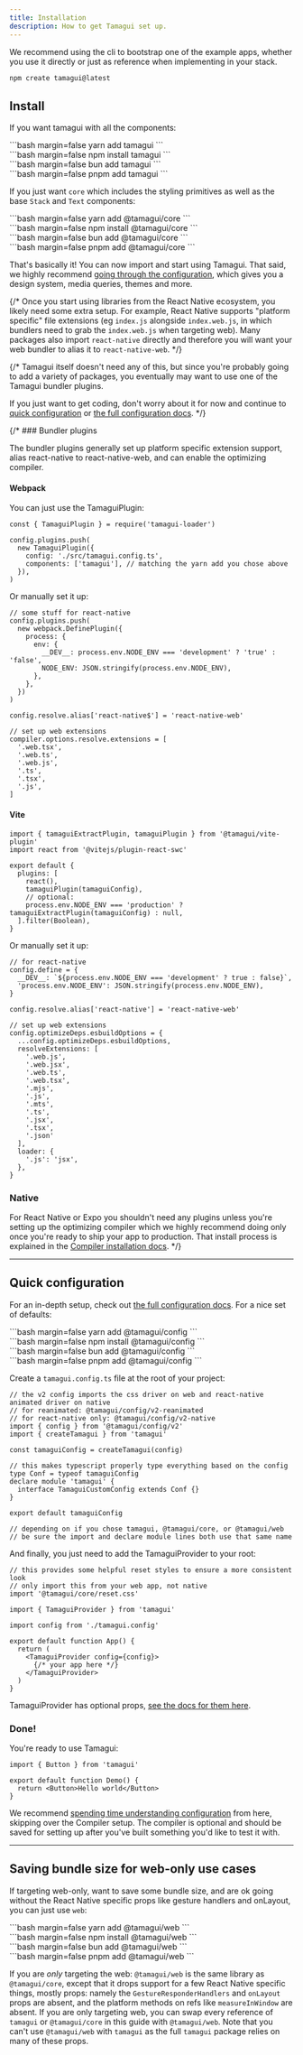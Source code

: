 ```yaml
---
title: Installation
description: How to get Tamagui set up.
---
```


We recommend using the cli to bootstrap one of the example apps, whether you use it directly or just as reference when implementing in your stack.

```bash
npm create tamagui@latest
```

## Install

If you want tamagui with all the components:

<CodeBlockWithTabs>
  <div id='yarn'>
    ```bash margin=false
    yarn add tamagui
    ```
  </div>

  <div id='npm'>
    ```bash margin=false
    npm install tamagui
    ```
  </div>

  <div id='bun'>
    ```bash margin=false
    bun add tamagui
    ```
  </div>

  <div id='pnpm'>
    ```bash margin=false
    pnpm add tamagui
    ```
  </div>
</CodeBlockWithTabs>

If you just want `core` which includes the styling primitives as well as the base `Stack` and `Text` components:

<CodeBlockWithTabs>
  <div id='yarn'>
    ```bash margin=false
    yarn add @tamagui/core
    ```
  </div>

  <div id='npm'>
    ```bash margin=false
    npm install @tamagui/core
    ```
  </div>

  <div id='bun'>
    ```bash margin=false
    bun add @tamagui/core
    ```
  </div>

  <div id='pnpm'>
    ```bash margin=false
    pnpm add @tamagui/core
    ```
  </div>
</CodeBlockWithTabs>

That's basically it! You can now import and start using Tamagui. That said, we highly recommend [going through the configuration](#quick-configuration), which gives you a design system, media queries, themes and more.

{/* Once you start using libraries from the React Native ecosystem, you likely need some extra setup. For example, React Native supports "platform specific" file extensions (eg `index.js` alongside `index.web.js`, in which bundlers need to grab the `index.web.js` when targeting web). Many packages also import `react-native` directly and therefore you will want your web bundler to alias it to `react-native-web`. */}

{/* Tamagui itself doesn't need any of this, but since you're probably going to add a variety of packages, you eventually may want to use one of the Tamagui bundler plugins.

If you just want to get coding, don't worry about it for now and continue to [quick configuration](#quick-configuration) or [the full configuration docs](/docs/core/configuration). */}

{/* ### Bundler plugins

The bundler plugins generally set up platform specific extension support, alias react-native to react-native-web, and can enable the optimizing compiler.

#### Webpack

You can just use the TamaguiPlugin:

```tsx
const { TamaguiPlugin } = require('tamagui-loader')

config.plugins.push(
  new TamaguiPlugin({
    config: './src/tamagui.config.ts',
    components: ['tamagui'], // matching the yarn add you chose above
  }),
)
```

Or manually set it up:

```tsx
// some stuff for react-native
config.plugins.push(
  new webpack.DefinePlugin({
    process: {
      env: {
        __DEV__: process.env.NODE_ENV === 'development' ? 'true' : 'false',
        NODE_ENV: JSON.stringify(process.env.NODE_ENV),
      },
    },
  })
)

config.resolve.alias['react-native$'] = 'react-native-web'

// set up web extensions
compiler.options.resolve.extensions = [
  '.web.tsx',
  '.web.ts',
  '.web.js',
  '.ts',
  '.tsx',
  '.js',
]
```

#### Vite

```tsx
import { tamaguiExtractPlugin, tamaguiPlugin } from '@tamagui/vite-plugin'
import react from '@vitejs/plugin-react-swc'

export default {
  plugins: [
    react(),
    tamaguiPlugin(tamaguiConfig),
    // optional:
    process.env.NODE_ENV === 'production' ? tamaguiExtractPlugin(tamaguiConfig) : null,
  ].filter(Boolean),
}
```

Or manually set it up:

```tsx
// for react-native
config.define = {
  __DEV__: `${process.env.NODE_ENV === 'development' ? true : false}`,
  'process.env.NODE_ENV': JSON.stringify(process.env.NODE_ENV),
}

config.resolve.alias['react-native'] = 'react-native-web'

// set up web extensions
config.optimizeDeps.esbuildOptions = {
  ...config.optimizeDeps.esbuildOptions,
  resolveExtensions: [
    '.web.js',
    '.web.jsx',
    '.web.ts',
    '.web.tsx',
    '.mjs',
    '.js',
    '.mts',
    '.ts',
    '.jsx',
    '.tsx',
    '.json'
  ],
  loader: {
    '.js': 'jsx',
  },
}
```

### Native

For React Native or Expo you shouldn't need any plugins unless you're setting up the optimizing compiler which we highly recommend doing only once you're ready to ship your app to production. That install process is explained in the [Compiler installation docs](/docs/intro/compiler-install). */}

---

## Quick configuration

For an in-depth setup, check out [the full configuration docs](/docs/core/configuration). For a nice set of defaults:

<CodeBlockWithTabs>
  <div id='yarn'>
    ```bash margin=false
    yarn add @tamagui/config
    ```
  </div>

  <div id='npm'>
    ```bash margin=false
    npm install @tamagui/config
    ```
  </div>

  <div id='bun'>
    ```bash margin=false
    bun add @tamagui/config
    ```
  </div>

  <div id='pnpm'>
    ```bash margin=false
    pnpm add @tamagui/config
    ```
  </div>
</CodeBlockWithTabs>

Create a `tamagui.config.ts` file at the root of your project:

```tsx
// the v2 config imports the css driver on web and react-native animated driver on native
// for reanimated: @tamagui/config/v2-reanimated
// for react-native only: @tamagui/config/v2-native
import { config } from '@tamagui/config/v2'
import { createTamagui } from 'tamagui'

const tamaguiConfig = createTamagui(config)

// this makes typescript properly type everything based on the config
type Conf = typeof tamaguiConfig
declare module 'tamagui' {
  interface TamaguiCustomConfig extends Conf {}
}

export default tamaguiConfig

// depending on if you chose tamagui, @tamagui/core, or @tamagui/web
// be sure the import and declare module lines both use that same name
```

And finally, you just need to add the TamaguiProvider to your root:

```tsx line=8-14
// this provides some helpful reset styles to ensure a more consistent look
// only import this from your web app, not native
import '@tamagui/core/reset.css'

import { TamaguiProvider } from 'tamagui'

import config from './tamagui.config'

export default function App() {
  return (
    <TamaguiProvider config={config}>
      {/* your app here */}
    </TamaguiProvider>
  )
}
```

TamaguiProvider has optional props, [see the docs for them here](/docs/core/configuration#using-tamagui-provider).

### Done!

You're ready to use Tamagui:

<Preview>
  <DemoButton />
</Preview>

```tsx line=5
import { Button } from 'tamagui'

export default function Demo() {
  return <Button>Hello world</Button>
}
```

We recommend [spending time understanding configuration](/docs/core/configuration) from here, skipping over the Compiler setup. The compiler is optional and should be saved for setting up after you've built something you'd like to test it with.

---

## Saving bundle size for web-only use cases

If targeting web-only, want to save some bundle size, and are ok going without the React Native specific props like gesture handlers and onLayout, you can just use `web`:

<CodeBlockWithTabs>
  <div id='yarn'>
    ```bash margin=false
    yarn add @tamagui/web
    ```
  </div>

  <div id='npm'>
    ```bash margin=false
    npm install @tamagui/web
    ```
  </div>

  <div id='bun'>
    ```bash margin=false
    bun add @tamagui/web
    ```
  </div>

  <div id='pnpm'>
    ```bash margin=false
    pnpm add @tamagui/web
    ```
  </div>
</CodeBlockWithTabs>

If you are _only_ targeting the web: `@tamagui/web` is the same library as `@tamagui/core`, except that it drops support for a few React Native specific things, mostly props: namely the `GestureResponderHandlers` and `onLayout` props are absent, and the platform methods on refs like `measureInWindow` are absent. If you are only targeting web, you can swap every reference of `tamagui` or `@tamagui/core` in this guide with `@tamagui/web`. Note that you can't use `@tamagui/web` with `tamagui` as the full `tamagui` package relies on many of these props.
